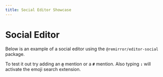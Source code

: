 ```yaml
---
title: Social Editor Showcase
---
```



# Social Editor

Below is an example of a social editor using the `@remirror/editor-social`
package.

To test it out try adding an **`@`** mention or a **`#`** mention. Also typing **`:`** will
activate the emoji search extension.

<ExampleSocialEditor />
